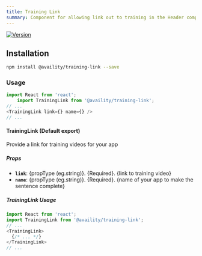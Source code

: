 ```yaml
---
title: Training Link
summary: Component for allowing link out to training in the Header component
---
```


[![Version](https://img.shields.io/npm/v/@availity/training-link.svg?style=for-the-badge)](https://www.npmjs.com/package/@availity/training-link)

## Installation

```bash
npm install @availity/training-link --save
```

### Usage

```javascript
import React from 'react';
    import TrainingLink from '@availity/training-link';
// ... 
<TrainingLink link={} name={} />
// ...
```

#### TrainingLink (Default export)
Provide a link for training videos for your app

##### Props

- **`link`**: {propType (eg.string)}. {Required}. {link to training video}
- **`name`**: {propType (eg.string)}. {Required}. {name of your app to make the sentence complete}

##### TrainingLink Usage

```javascript
import React from 'react';
import TrainingLink from '@availity/training-link';
// ... 
<TrainingLink>
  {/* ... */}
</TrainingLink>
// ...
```